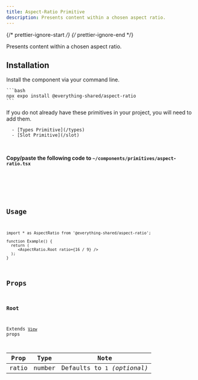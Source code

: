 ```yaml
---
title: Aspect-Ratio Primitive
description: Presents content within a chosen aspect ratio.
---
```


{/* prettier-ignore-start */}
{/* prettier-ignore-end */}



Presents content within a chosen aspect ratio.

## Installation

<Tabs>
  <TabItem label="NPM">

  Install the component via your command line.

    ```bash
    npx expo install @everything-shared/aspect-ratio
    ```

  </TabItem>
  <TabItem label="Manual">
  <Aside title="Uses shared primitives">
      If you do not already have these primitives in your project, you will need to add them.

      - [Types Primitive](/types)
      - [Slot Primitive](/slot)

  </Aside>

  <br />

  **Copy/paste the following code to `~/components/primitives/aspect-ratio.tsx`**

  <Code code={importedCode} lang="tsx" title="~/components/primitives/aspect-ratio.tsx" />

  </TabItem>
</Tabs>

## Usage

```tsx
import * as AspectRatio from '@everything-shared/aspect-ratio';

function Example() {
  return (
     <AspectRatio.Root ratio={16 / 9} />
  );
}
```

## Props

### Root

Extends [`View`](https://reactnative.dev/docs/view#props) props

| Prop  |  Type  |             Note             |
| :---: | :----: | :--------------------------: |
| ratio | number | Defaults to `1` _(optional)_ |

